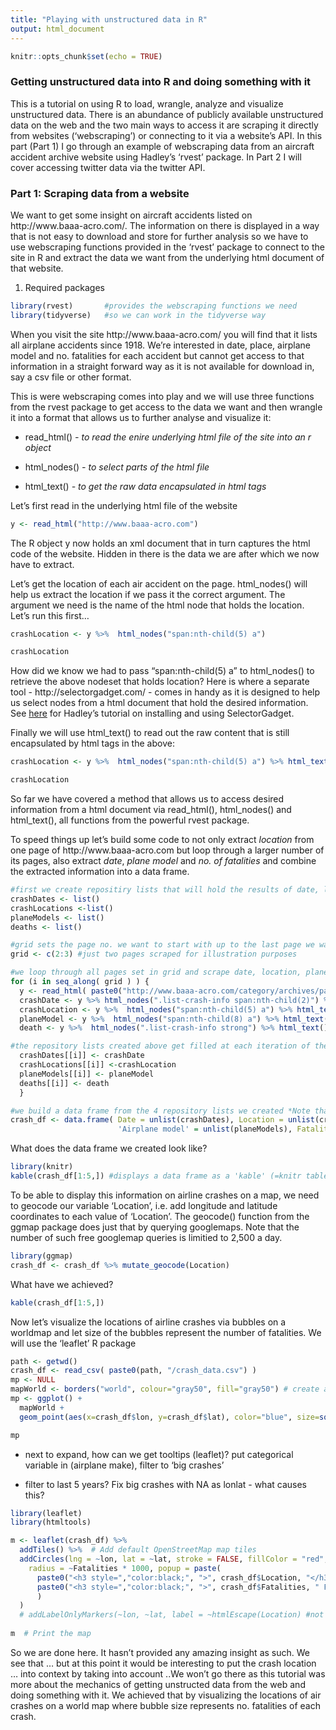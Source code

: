 ```yaml
---
title: "Playing with unstructured data in R"
output: html_document
---
```


```r
knitr::opts_chunk$set(echo = TRUE)
```

### Getting unstructured data into R and doing something with it

This is a tutorial on using R to load, wrangle, analyze and visualize unstructured data. There is an abundance of publicly available unstructured data on the web and the two main ways to access it are scraping it directly from websites ('webscraping') or connecting to it via a website's API.
In this part (Part 1) I go through an example of webscraping data from an aircraft accident archive website using Hadley's 'rvest' package. In Part 2 I will cover accessing twitter data via the twitter API.

### Part 1: Scraping data from a website

We want to get some insight on aircraft accidents listed on http://www.baaa-acro.com/. The information on there is displayed in a way that is not easy to download and store for further analysis so we have to use webscraping functions provided in the 'rvest' package to connect to the site in R and extract the data we want from the underlying html document of that website.

1. Required packages
```r
library(rvest)       #provides the webscraping functions we need
library(tidyverse)   #so we can work in the tidyverse way
```

When you visit the site http://www.baaa-acro.com/ you will find that it lists all airplane accidents since 1918. We're interested in date, place, airplane model and no. fatalities for each accident but cannot get access to that information in a straight forward way as it is not available for download in, say a csv file or other format.

This is were webscraping comes into play and we will use three functions from the rvest package to get access to the data we want and then wrangle it into a format that allows us to further analyse and visualize it:

+ read_html() *- to read the enire underlying html file of the site into an r object*

+ html_nodes() *- to select parts of the html file*

+ html_text() *- to get the raw data encapsulated in html tags*

Let's first read in the underlying html file of the website
```r
y <- read_html("http://www.baaa-acro.com")
```
The R object y now holds an xml document that in turn captures the html code of the website. Hidden in there is the data we are after which we now have to extract.

Let's get the location of each air accident on the page. html_nodes() will help us extract the location if we pass it the correct argument. The argument we need is the name of the html node that holds the location. Let's run this first...
```r
crashLocation <- y %>%  html_nodes("span:nth-child(5) a")

crashLocation
```

How did we know we had to pass "span:nth-child(5) a" to html_nodes() to retrieve the above nodeset that holds location?
Here is where a separate tool - http://selectorgadget.com/ - comes in handy as it is designed to help us select nodes from a html document that hold the desired information. See [here](https://cran.r-project.org/web/packages/rvest/vignettes/selectorgadget.html) for Hadley's tutorial on installing and using SelectorGadget. 

Finally we will use html_text() to read out the raw content that is still encapsulated by html tags in the above:
```r
crashLocation <- y %>%  html_nodes("span:nth-child(5) a") %>% html_text()

crashLocation
```

So far we have covered a method that allows us to access desired information from a html document via read_html(), html_nodes() and html_text(), all functions from the powerful rvest package.

To speed things up let's build some code to not only extract *location* from one page of http://www.baaa-acro.com but loop through a larger number of its pages, also extract *date*, *plane model* and *no. of fatalities* and combine the extracted information into a data frame.

```r
#first we create repositiry lists that will hold the results of date, location, plane model and fatalities
crashDates <- list()
crashLocations <-list()
planeModels <- list()
deaths <- list()

#grid sets the page no. we want to start with up to the last page we want to access
grid <- c(2:3) #just two pages scraped for illustration purposes

#we loop through all pages set in grid and scrape date, location, plane model and fatalities into respective R objects
for (i in seq_along( grid ) ) {
  y <- read_html( paste0("http://www.baaa-acro.com/category/archives/page/", grid[i], "/") )
  crashDate <- y %>% html_nodes(".list-crash-info span:nth-child(2)") %>% html_text()
  crashLocation <- y %>%  html_nodes("span:nth-child(5) a") %>% html_text()
  planeModel <- y %>%  html_nodes("span:nth-child(8) a") %>% html_text()
  death <- y %>%  html_nodes(".list-crash-info strong") %>% html_text() %>% as.numeric()

#the repository lists created above get filled at each iteration of the loop    
  crashDates[[i]] <- crashDate
  crashLocations[[i]] <-crashLocation
  planeModels[[i]] <- planeModel
  deaths[[i]] <- death
  }

#we build a data frame from the 4 repository lists we created *Note that base R 'data.frame' is used instead of tidyverse 'data_frame' as that resolves an issue with geocoding otherwise encountered
crash_df <- data.frame( Date = unlist(crashDates), Location = unlist(crashLocations),
                        'Airplane model' = unlist(planeModels), Fatalities = unlist(deaths), stringsAsFactors = FALSE )
```

What does the data frame we created look like?
```r
library(knitr)
kable(crash_df[1:5,]) #displays a data frame as a 'kable' (=knitr table)
```

To be able to display this information on airline crashes on a map, we need to geocode our variable 'Location', i.e. add longitude and latitude coordinates to each value of 'Location'. The geocode() function from the ggmap package does just that by querying googlemaps. Note that the number of such free googlemap queries is limitied to 2,500 a day.
```r
library(ggmap)
crash_df <- crash_df %>% mutate_geocode(Location)
```

What have we achieved?
```r
kable(crash_df[1:5,])
```

Now let's visualize the locations of airline crashes via bubbles on a worldmap and let size of the bubbles represent the number of fatalities. We will use the 'leaflet' R package

```r
path <- getwd()
crash_df <- read_csv( paste0(path, "/crash_data.csv") )
mp <- NULL
mapWorld <- borders("world", colour="gray50", fill="gray50") # create a layer of borders
mp <- ggplot() + 
  mapWorld + 
  geom_point(aes(x=crash_df$lon, y=crash_df$lat), color="blue", size=sqrt(crash_df$Fatalities), alpha = 0.5) 

mp

```

* next to expand, how can we get tooltips (leaflet)? put categorical variable in (airplane make), filter to 'big crashes'

* filter to last 5 years? Fix big crashes with NA as lonlat - what causes this?



```r
library(leaflet)
library(htmltools)

m <- leaflet(crash_df) %>%
  addTiles() %>%  # Add default OpenStreetMap map tiles
  addCircles(lng = ~lon, lat = ~lat, stroke = FALSE, fillColor = "red", fillOpacity = 0.3,
    radius = ~Fatalities * 1000, popup = paste(
      paste0("<h3 style=","color:black;", ">", crash_df$Location, "</h3>"),
      paste0("<h3 style=","color:black;", ">", crash_df$Fatalities, " Fatalities in ", crash_df$Date, "</h3>")
      )
  )
  # addLabelOnlyMarkers(~lon, ~lat, label = ~htmlEscape(Location) #not using lables for now
  
m  # Print the map
```


So we are done here. It hasn't provided any amazing insight as such. We see that ... but at this point it would be interesting to put the crash location ... into context by taking into account ..We won't go there as this tutorial was more about the mechanics of getting unstructed data from the web and doing something with it. We achieved that by visualizing the locations of air crashes on a world map where bubble size represents no. fatalities of each crash.







